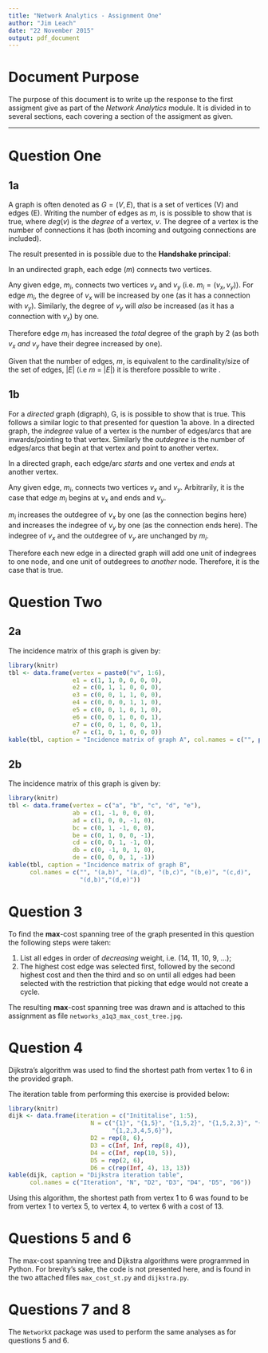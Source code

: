 ```yaml
---
title: "Network Analytics - Assignment One"
author: "Jim Leach"
date: "22 November 2015"
output: pdf_document
---
```


# Document Purpose

The purpose of this document is to write up the response to the first assigment give as part of the _Network Analytics_ module. It is divided in to several sections, each covering a section of the assigment as given. 

***

# Question One

## 1a

A graph is often denoted as $G = (V, E)$, that is a set of vertices (V) and edges (E). Writing the number of edges as _m_, is is possible to show that \eqref{eq:1a} is true, where $deg(v)$ is the _degree_ of a vertex, $v$. The degree of a vertex is the number of connections it has (both incoming and outgoing connections are included).

\begin{equation} \label{eq:1a}
\sum_{v \epsilon V} deg(v) = 2m = 2|E|
\end{equation}

The result presented in \eqref{eq:1a} is possible due to the __Handshake principal__:

In an undirected graph, each edge (_m_) connects two vertices. 

Any given edge, $m_i$, connects two vertices $v_x$ and $v_y$ (i.e. $m_i = (v_x, v_y)$). For edge $m_i$, the degree of $v_x$ will be increased by one (as it has a connection with $v_y$). Similarly, the degree of $v_y$ will _also_ be increased (as it has a connection with $v_x$) by one. 

Therefore edge $m_i$ has increased the _total_ degree of the graph by 2 (as both $v_x$ _and_ $v_y$ have their degree increased by one).

Given that  the number of edges, $m$, is equivalent to the cardinality/size of the set of edges, $|E|$ (i.e $m$ = $|E|$) it is therefore possible to write \eqref{eq:1a}.

## 1b

For a _directed_ graph (digraph), G, is is possible to show that \eqref{eq:1b} is true. This follows a similar logic to that presented for question 1a above. In a directed graph, the _indegree_ value of a vertex is the number of edges/arcs that are inwards/pointing to that vertex. Similarly the _outdegree_ is the number of edges/arcs that begin at that vertex and point to another vertex.

\begin{equation}\label{eq:1b}
\sum_{v\epsilon V} indegree(v) = \sum_{v\epsilon V} outdegree(v) = |E|
\end{equation}

In a directed graph, each edge/arc _starts_ and one vertex and _ends_ at another vertex. 

Any given edge, $m_i$, connects two vertices $v_x$ and $v_y$. Arbitrarily, it is the case that edge $m_i$ begins at $v_x$ and ends and $v_y$.

$m_i$ increases the outdegree of $v_x$ by one (as the connection begins here) and increases the indegree of $v_y$ by one (as the connection ends here). The indegree of $v_x$ and the outdegree of $v_y$ are unchanged by $m_i$. 

Therefore each new edge in a directed graph will add one unit of indegrees to one node, and one unit of outdegrees to _another_ node. Therefore, it is the case that \eqref{eq:1b} is true.

# Question Two

## 2a

The incidence matrix of this graph is given by:

```r
library(knitr)
tbl <- data.frame(vertex = paste0("v", 1:6), 
                  e1 = c(1, 1, 0, 0, 0, 0),
                  e2 = c(0, 1, 1, 0, 0, 0),
                  e3 = c(0, 0, 1, 1, 0, 0),
                  e4 = c(0, 0, 0, 1, 1, 0),
                  e5 = c(0, 0, 1, 0, 1, 0),
                  e6 = c(0, 0, 1, 0, 0, 1),
                  e7 = c(0, 0, 1, 0, 0, 1),
                  e7 = c(1, 0, 1, 0, 0, 0))
kable(tbl, caption = "Incidence matrix of graph A", col.names = c("", paste0("e", 1:8)))
```

## 2b

The incidence matrix of this graph is given by:

```r
library(knitr)
tbl <- data.frame(vertex = c("a", "b", "c", "d", "e"), 
                  ab = c(1, -1, 0, 0, 0),
                  ad = c(1, 0, 0, -1, 0),
                  bc = c(0, 1, -1, 0, 0),
                  be = c(0, 1, 0, 0, -1),
                  cd = c(0, 0, 1, -1, 0),
                  db = c(0, -1, 0, 1, 0),
                  de = c(0, 0, 0, 1, -1))
kable(tbl, caption = "Incidence matrix of graph B", 
      col.names = c("", "(a,b)", "(a,d)", "(b,c)", "(b,e)", "(c,d)",
                    "(d,b)","(d,e)"))
```

# Question 3

To find the __max__-cost spanning tree of the graph presented in this question the following steps were taken:

1. List all edges in order of _decreasing_ weight, i.e. (14, 11, 10, 9, ...);
2. The highest cost edge was selected first, followed by the second highest cost and then the third and so on until all edges had been selected with the restriction that picking that edge would not create a cycle.

The resulting __max__-cost spanning tree was drawn and is attached to this assignment as file `networks_a1q3_max_cost_tree.jpg`.

# Question 4

Dijkstra's algorithm was used to find the shortest path from vertex 1 to 6 in the provided graph.

The iteration table from performing this exercise is provided below:

```r
library(knitr)
dijk <- data.frame(iteration = c("Inititalise", 1:5),
                       N = c("{1}", "{1,5}", "{1,5,2}", "{1,5,2,3}", "{1,5,2,3,4}",
                             "{1,2,3,4,5,6}"),
                       D2 = rep(8, 6),
                       D3 = c(Inf, Inf, rep(8, 4)),
                       D4 = c(Inf, rep(10, 5)),
                       D5 = rep(2, 6),
                       D6 = c(rep(Inf, 4), 13, 13))
kable(dijk, caption = "Dijkstra iteration table",
      col.names = c("Iteration", "N", "D2", "D3", "D4", "D5", "D6"))
```

Using this algorithm, the shortest path from vertex 1 to 6 was found to be from vertex 1 to vertex 5, to vertex 4, to vertex 6 with a cost of 13. 

# Questions 5 and 6

The max-cost spanning tree and Dijkstra algorithms were programmed in Python. For brevity's sake, the code is not presented here, and is found in the two attached files `max_cost_st.py` and `dijkstra.py`.

# Questions 7 and 8

The `NetworkX` package was used to perform the same analyses as for questions 5 and 6. 

